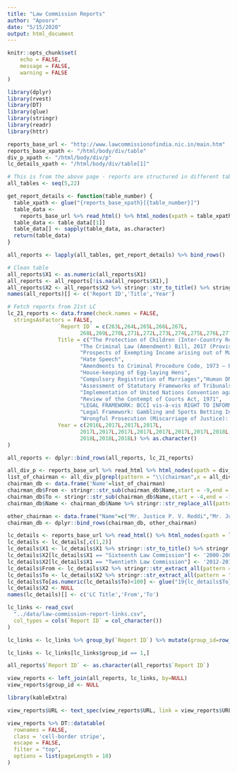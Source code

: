 ```yaml
---
title: "Law Commission Reports"
author: "Apoorv"
date: "5/15/2020"
output: html_document
---
```


```r
knitr::opts_chunk$set(
	echo = FALSE,
	message = FALSE,
	warning = FALSE
)
```

```r
library(dplyr)
library(rvest)
library(DT)
library(glue)
library(stringr)
library(readr)
library(httr)
```

```r
reports_base_url <- "http://www.lawcommissionofindia.nic.in/main.htm"
reports_base_xpath <- "/html/body/div/table"
div_p_xpath <- "/html/body/div/p"
lc_details_xpath <- "/html/body/div/table[1]"
```

```r
# This is from the above page - reports are structured in different tables with sequential ID's 
all_tables <- seq(5,22)

get_report_details <- function(table_number) {
  table_xpath <- glue("{reports_base_xpath}[{table_number}]")
  table_data <-
    reports_base_url %>% read_html() %>% html_nodes(xpath = table_xpath) %>% html_table()
  table_data <- table_data[[1]]
  table_data[] <- sapply(table_data, as.character)
  return(table_data)
}

all_reports <- lapply(all_tables, get_report_details) %>% bind_rows()

# Clean table
all_reports$X1 <- as.numeric(all_reports$X1)
all_reports <- all_reports[!is.na(all_reports$X1),]
all_reports$X2 <- all_reports$X2 %>% stringr::str_to_title() %>% stringr::str_squish()
names(all_reports)[] <- c('Report ID','Title','Year')

# Fetch reports from 21st LC
lc_21_reports <- data.frame(check.names = FALSE, 
  stringsAsFactors = FALSE,
                `Report ID` = c(263L,264L,265L,266L,267L,
                       268L,269L,270L,271L,272L,273L,274L,275L,276L,277L),
                Title = c("The Protection of Children (Inter-Country Removal and Retention) Bill, 2016",
                       "The Criminal Law (Amendment) Bill, 2017 (Provisions dealing with Food Adulteration)",
                       "Prospects of Exempting Income arising out of Maintenance Money of Minor","Advocates Act",
                       "Hate Speech",
                       "Amendments to Criminal Procedure Code, 1973 – Provisions Relating to Bail | Corrigendum  to 268",
                       "House-keeping of Egg-laying Hens",
                       "Compulsory Registration of Marriages","Human DNA Profiling",
                       "Assessment of Statutory Frameworks of Tribunals in India",
                       "Implementation of United Nations Convention against Torture",
                       "Review of the Contempt of Courts Act, 1971",
                       "LEGAL FRAMEWORK: BCCI vis-à-vis RIGHT TO INFORMATION ACT, 2005",
                       "Legal Framework: Gambling and Sports Betting Including  in Cricket in India",
                       "Wrongful Prosecution (Miscarriage of Justice): Legal Remedies"),
                Year = c(2016L,2017L,2017L,2017L,
                       2017L,2017L,2017L,2017L,2017L,2017L,2017L,2018L,
                       2018L,2018L,2018L) %>% as.character()
)

all_reports <- dplyr::bind_rows(all_reports, lc_21_reports)

```

```r
all_div_p <- reports_base_url %>% read_html %>% html_nodes(xpath = div_p_xpath) %>% html_text()
list_of_chairman <- all_div_p[grepl(pattern = "\\(chairman",x = all_div_p, ignore.case = TRUE)] %>% stringr::str_squish() %>% stringr::str_replace_all(pattern = "\\(|\\)",replacement = "")
chairman_db <- data.frame('Name'=list_of_chairman)
chairman_db$From <- stringr::str_sub(chairman_db$Name,start = -9,end = -6)
chairman_db$To <- stringr::str_sub(chairman_db$Name,start = -4,end = -1)
chairman_db$Name <- chairman_db$Name %>% stringr::str_replace_all(pattern = "[:digit:]+\\-[:digit:]+",replacement = "") %>% stringr::str_replace_all(pattern = "Chairman",replacement = "") %>% stringr::str_squish()

other_chairman <- data.frame("Name"=c("Mr. Justice P. V. Reddi","Mr. Justice D. K. Jain","Mr. Justice A. P. Shah","Dr. Justice Balbir Singh Chauhan"), "From"=c("2009","2012","2013","2015"), "To"=c("2012","2013","2015","2018"))
chairman_db <- dplyr::bind_rows(chairman_db, other_chairman)
```

```r
lc_details <- reports_base_url %>% read_html() %>% html_nodes(xpath = lc_details_xpath) %>% html_table() %>% dplyr::bind_rows()
lc_details <- lc_details[,c(1,2)]
lc_details$X1 <- lc_details$X1 %>% stringr::str_to_title() %>% stringr::str_squish()
lc_details$X2[lc_details$X1 == "Sixteenth Law Commission"] <- '2000-2003'
lc_details$X2[lc_details$X1 == "Twentieth Law Commission"] <- '2012-2015'
lc_details$From <- lc_details$X2 %>% stringr::str_extract_all(pattern = "[:digit:]+\\-") %>% unlist() %>% stringr::str_replace_all(pattern = "\\-",replacement = "") %>% stringr::str_squish()
lc_details$To <- lc_details$X2 %>% stringr::str_extract_all(pattern = "\\-[:digit:]+") %>% unlist() %>% stringr::str_replace_all(pattern = "\\-",replacement = "") %>% stringr::str_squish()
lc_details$To[as.numeric(lc_details$To)<100] <- glue("19{lc_details$To}")
lc_details$X2 <- NULL
names(lc_details)[] <- c('LC Title','From','To')
```

```r
lc_links <- read_csv(
  "../data/law-commission-report-links.csv",
  col_types = cols(`Report ID` = col_character())
)

lc_links <- lc_links %>% group_by(`Report ID`) %>% mutate(group_id=row_number())

lc_links <- lc_links[lc_links$group_id == 1,]

all_reports$`Report ID` <- as.character(all_reports$`Report ID`)

view_reports <- left_join(all_reports, lc_links, by=NULL)
view_reports$group_id <- NULL
```

```r
library(kableExtra)

view_reports$URL <- text_spec(view_reports$URL, link = view_reports$URL)

view_reports %>% DT::datatable(
  rownames = FALSE,
  class = 'cell-border stripe',
  escape = FALSE,
  filter = "top",
  options = list(pageLength = 10)
)
```


